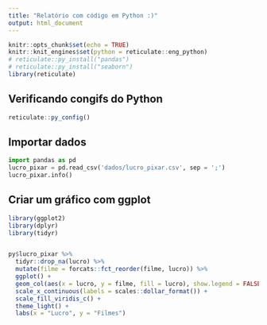 ```yaml
---
title: "Relatório com código em Python :)"
output: html_document
---
```


```r
knitr::opts_chunk$set(echo = TRUE)
knitr::knit_engines$set(python = reticulate::eng_python)
# reticulate::py_install("pandas")
# reticulate::py_install("seaborn")
library(reticulate)
```

## Verificando congifs do Python

```r
reticulate::py_config()
```



## Importar dados

```python
import pandas as pd
lucro_pixar = pd.read_csv('dados/lucro_pixar.csv', sep = ';')
lucro_pixar.info()
```




## Criar um gráfico com ggplot

```r
library(ggplot2)
library(dplyr)
library(tidyr)


py$lucro_pixar %>%
  tidyr::drop_na(lucro) %>% 
  mutate(filme = forcats::fct_reorder(filme, lucro)) %>%
  ggplot() +
  geom_col(aes(x = lucro, y = filme, fill = lucro), show.legend = FALSE) +
  scale_x_continuous(labels = scales::dollar_format()) +
  scale_fill_viridis_c() +
  theme_light() + 
  labs(x = "Lucro", y = "Filmes")
```

